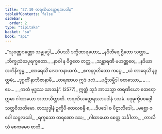 ```yaml
---
title: "27.10 တရဏိယတ္ထေရအပဒါန"
tableOfContents: false
sidebar:
  order: 2
type: "tipitaka"
basket: "su"
book: "ap1"
---
```



<DynamicBreadcrumb />

<Division number="39" book="ap1">

<Paragraph number="3214" type="verses" book="ap1">
_“သုဝဏ္ဏဝဏ္ဏော သမ္ဗုဒ္ဓေါ,_  
_ဝိပဿီ ဒက္ခိဏာရဟော;_  
_နဒီတီရေ ဌိတော သတ္ထာ,_  
_ဘိက္ခုသံဃပုရက္ခတော._  

</Paragraph>

</Division>
<Division number="40" book="ap1">

<Paragraph number="3215" type="verses" book="ap1">
_နာဝါ န ဝိဇ္ဇတေ တတ္ထ,_  
_သန္တာရဏီ မဟဏ္ဏဝေ;_  
_နဒိယာ အဘိနိက္ခမ္မ,_  
_တာရေသိံ လောကနာယကံ._  

</Paragraph>

</Division>
<Division number="41" book="ap1">

<Paragraph number="3216" type="verses" book="ap1">
_ဧကနဝုတိတော ကပ္ပေ,_  
_ယံ တာရေသိံ နရုတ္တမံ;_  
_ဒုဂ္ဂတိံ နာဘိဇာနာမိ,_  
_တရဏာယ ဣဒံ ဖလံ._  

</Paragraph>

</Division>
<Division number="42" book="ap1">

<Paragraph number="3217" type="verses" book="ap1">
_ပဋိသမ္ဘိဒါ စတဿော,_  
_ …ပေ… _  
_ကတံ ဗုဒ္ဓဿ သာသနံ”. (2577)_  

</Paragraph>

<Paragraph number="3218" book="ap1">
ဣတ္ထံ သုဒံ အာယသ္မာ တရဏိယော ထေရော ဣမာ ဂါထာယော အဘာသိတ္ထာတိ.

</Paragraph>
</Division>

<Paragraph number="3219" type="center" book="ap1">
တရဏိယတ္ထေရဿာပဒါနံ ဒသမံ.



</Paragraph>

<Paragraph number="3220" type="center" book="ap1">
ပဒုမုက္ခိပဝဂ္ဂေါ သတ္တဝီသတိမော.



</Paragraph>

<Paragraph number="3221" type="center" book="ap1">
တဿုဒ္ဒါနံ


</Paragraph>

<Paragraph number="3222" type="verses" book="ap1">
ဥက္ခိပီ တေလစန္ဒီ စ,_  
_ဒီပဒေါ စ ဗိဠာလိဒေါ;_  
_မစ္ဆော ဇဝေါ သဠလဒေါ,_  
_ရက္ခသော တရဏော ဒသ;_  
_ဂါထာယော စေတ္ထ သင်္ခါတာ,_  
_တာလီသံ စေကမေဝ စာတိ._
</Paragraph>